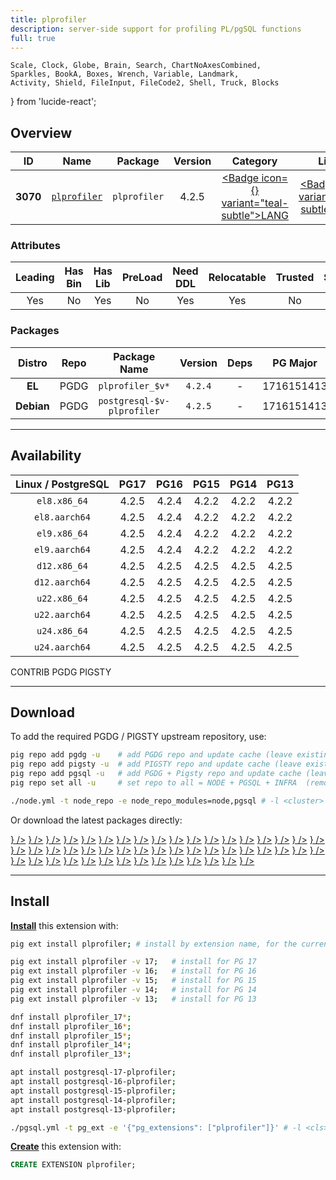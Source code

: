 ```yaml
---
title: plprofiler
description: server-side support for profiling PL/pgSQL functions
full: true
---
```


    Scale, Clock, Globe, Brain, Search, ChartNoAxesCombined,
    Sparkles, BookA, Boxes, Wrench, Variable, Landmark,
    Activity, Shield, FileInput, FileCode2, Shell, Truck, Blocks
} from 'lucide-react';

## Overview

| <TooltipIconButton tooltip="Extension unique identifier" side="top">ID</TooltipIconButton> | <TooltipIconButton tooltip="Extension name" side="top">Name</TooltipIconButton> | <TooltipIconButton tooltip="Package name for installation" side="top">Package</TooltipIconButton> | <TooltipIconButton tooltip="Latest available extension version" side="top">Version</TooltipIconButton> | <TooltipIconButton tooltip="Extension category" side="top">Category</TooltipIconButton> | <TooltipIconButton tooltip="Open source license" side="top">License</TooltipIconButton> | <TooltipIconButton tooltip="Programming language" side="top">Lang</TooltipIconButton> |
|:--------:|:--------:|:----------:|:--------------:|:---------------------------------------:|:------------------------------------------------------:|:----:|
| **3070** | [`plprofiler`](https://github.com/bigsql/plprofiler) | `plprofiler` | 4.2.5 | <a href="/ext/lang" className="no-underline"><Badge icon={<BookA />} variant="teal-subtle">LANG</Badge></a> | <a href="/ext/list/license#artistic" className="no-underline"><Badge icon={<Scale />} variant="green-subtle">Artistic</Badge></a> | <a href="/ext/list/lang#c"><Badge icon={<FileCode2 />} variant="blue-subtle">C</Badge></a> |

### Attributes

| <TooltipIconButton tooltip="The Primary Leading extension in the Package" side="top">Leading</TooltipIconButton> | <TooltipIconButton tooltip="Contains binary utils" side="top">Has Bin</TooltipIconButton> | <TooltipIconButton tooltip="Contains .so shared library files" side="top">Has Lib</TooltipIconButton> | <TooltipIconButton tooltip="Requires preloading via shared_preload_libraries" side="top">PreLoad</TooltipIconButton> | <TooltipIconButton tooltip="Requires CREATE EXTENSION DDL command" side="top">Need DDL</TooltipIconButton> | <TooltipIconButton tooltip="Can be installed in any schema" side="top">Relocatable</TooltipIconButton> | <TooltipIconButton tooltip="Can be created by non-superuser" side="top">Trusted</TooltipIconButton> | <TooltipIconButton tooltip="Schemas used by this extension" side="top">Schemas</TooltipIconButton> |
|:-------:|:-------:|:-------:|:-------:|:--------:|:-----------:|:-------:|:-------:|
| Yes | No | Yes | No | Yes | Yes | No | - |

### Packages

| <TooltipIconButton tooltip="Linux distribution family, EL or Debian" side="top">Distro</TooltipIconButton> | <TooltipIconButton tooltip="Package repository" side="top">Repo</TooltipIconButton> | <TooltipIconButton tooltip="The RPM/DEB Package Name Pattern (replace $v with real pg major)" side="top">Package Name</TooltipIconButton> | <TooltipIconButton tooltip="Latest package version" side="top">Version</TooltipIconButton> | <TooltipIconButton tooltip="RPM/DEB Package dependencies" side="top">Deps</TooltipIconButton> | <TooltipIconButton tooltip="Available in these PostgreSQL Major Versions" side="top">PG Major</TooltipIconButton> |
|:----------:|:--------:|:------------------------:|:-----------:|:------------:|:------------------:|
|   **EL**   | <Badge variant="blue-subtle"><span className="font-bold">PGDG</span></Badge> | `plprofiler_$v*` | `4.2.4` | - | <Badge variant="green-subtle">17</Badge><Badge variant="green-subtle">16</Badge><Badge variant="green-subtle">15</Badge><Badge variant="green-subtle">14</Badge><Badge variant="green-subtle">13</Badge> |
| **Debian** | <Badge variant="blue-subtle"><span className="font-bold">PGDG</span></Badge> | `postgresql-$v-plprofiler` | `4.2.5` | - | <Badge variant="green-subtle">17</Badge><Badge variant="green-subtle">16</Badge><Badge variant="green-subtle">15</Badge><Badge variant="green-subtle">14</Badge><Badge variant="green-subtle">13</Badge> |



------

## Availability

| <TooltipIconButton tooltip="Linux Distro Arch / PostgreSQL Major Version" side="top">Linux / PostgreSQL </TooltipIconButton> | **PG17** | **PG16** | **PG15** | **PG14** | **PG13** |
|:-----:|:-----:|:-----:|:-----:|:-----:|:-----:|
| `el8.x86_64` | <Badge variant="blue-subtle">4.2.5</Badge> | <Badge variant="blue-subtle">4.2.4</Badge> | <Badge variant="blue-subtle">4.2.2</Badge> | <Badge variant="blue-subtle">4.2.2</Badge> | <Badge variant="blue-subtle">4.2.2</Badge> |
| `el8.aarch64` | <Badge variant="blue-subtle">4.2.5</Badge> | <Badge variant="blue-subtle">4.2.4</Badge> | <Badge variant="blue-subtle">4.2.2</Badge> | <Badge variant="blue-subtle">4.2.2</Badge> | <Badge variant="blue-subtle">4.2.2</Badge> |
| `el9.x86_64` | <Badge variant="blue-subtle">4.2.5</Badge> | <Badge variant="blue-subtle">4.2.4</Badge> | <Badge variant="blue-subtle">4.2.2</Badge> | <Badge variant="blue-subtle">4.2.2</Badge> | <Badge variant="blue-subtle">4.2.2</Badge> |
| `el9.aarch64` | <Badge variant="blue-subtle">4.2.5</Badge> | <Badge variant="blue-subtle">4.2.4</Badge> | <Badge variant="blue-subtle">4.2.2</Badge> | <Badge variant="blue-subtle">4.2.2</Badge> | <Badge variant="blue-subtle">4.2.2</Badge> |
| `d12.x86_64` | <Badge variant="blue-subtle">4.2.5</Badge> | <Badge variant="blue-subtle">4.2.5</Badge> | <Badge variant="blue-subtle">4.2.5</Badge> | <Badge variant="blue-subtle">4.2.5</Badge> | <Badge variant="blue-subtle">4.2.5</Badge> |
| `d12.aarch64` | <Badge variant="blue-subtle">4.2.5</Badge> | <Badge variant="blue-subtle">4.2.5</Badge> | <Badge variant="blue-subtle">4.2.5</Badge> | <Badge variant="blue-subtle">4.2.5</Badge> | <Badge variant="blue-subtle">4.2.5</Badge> |
| `u22.x86_64` | <Badge variant="blue-subtle">4.2.5</Badge> | <Badge variant="blue-subtle">4.2.5</Badge> | <Badge variant="blue-subtle">4.2.5</Badge> | <Badge variant="blue-subtle">4.2.5</Badge> | <Badge variant="blue-subtle">4.2.5</Badge> |
| `u22.aarch64` | <Badge variant="blue-subtle">4.2.5</Badge> | <Badge variant="blue-subtle">4.2.5</Badge> | <Badge variant="blue-subtle">4.2.5</Badge> | <Badge variant="blue-subtle">4.2.5</Badge> | <Badge variant="blue-subtle">4.2.5</Badge> |
| `u24.x86_64` | <Badge variant="blue-subtle">4.2.5</Badge> | <Badge variant="blue-subtle">4.2.5</Badge> | <Badge variant="blue-subtle">4.2.5</Badge> | <Badge variant="blue-subtle">4.2.5</Badge> | <Badge variant="blue-subtle">4.2.5</Badge> |
| `u24.aarch64` | <Badge variant="blue-subtle">4.2.5</Badge> | <Badge variant="blue-subtle">4.2.5</Badge> | <Badge variant="blue-subtle">4.2.5</Badge> | <Badge variant="blue-subtle">4.2.5</Badge> | <Badge variant="blue-subtle">4.2.5</Badge> |

<Badge variant="green-subtle"><span className="font-black">CONTRIB</span></Badge> <Badge variant="blue-subtle"><span className="font-black">PGDG</span></Badge> <Badge variant="amber-subtle"><span className="font-black">PIGSTY</span></Badge>

------

## Download

To add the required PGDG / PIGSTY upstream repository, use:

```bash tab="pig"
pig repo add pgdg -u    # add PGDG repo and update cache (leave existing repos)
pig repo add pigsty -u  # add PIGSTY repo and update cache (leave existing repos)
pig repo add pgsql -u   # add PGDG + Pigsty repo and update cache (leave existing repos)
pig repo set all -u     # set repo to all = NODE + PGSQL + INFRA  (remove existing repos)
```
```bash tab="pigsty"
./node.yml -t node_repo -e node_repo_modules=node,pgsql # -l <cluster>
```

Or download the latest packages directly:

<Files>
    <Folder name="el8.x86_64">
        <a href="https://download.postgresql.org/pub/repos/yum/17/redhat/rhel-8-x86_64/plprofiler_17-4.2.5-1PGDG.rhel8.x86_64.rpm"><File name="plprofiler_17-4.2.5-1PGDG.rhel8.x86_64.rpm" icon={<Package className="text-emerald-500" />} /></a>
        <a href="https://download.postgresql.org/pub/repos/yum/16/redhat/rhel-8-x86_64/plprofiler_16-4.2.4-1PGDG.rhel8.x86_64.rpm"><File name="plprofiler_16-4.2.4-1PGDG.rhel8.x86_64.rpm" icon={<Package className="text-emerald-500" />} /></a>
        <a href="https://download.postgresql.org/pub/repos/yum/15/redhat/rhel-8-x86_64/plprofiler_15-4.2.2-1PGDG.rhel8.x86_64.rpm"><File name="plprofiler_15-4.2.2-1PGDG.rhel8.x86_64.rpm" icon={<Package className="text-emerald-500" />} /></a>
        <a href="https://download.postgresql.org/pub/repos/yum/14/redhat/rhel-8-x86_64/plprofiler_14-4.2.2-1PGDG.rhel8.x86_64.rpm"><File name="plprofiler_14-4.2.2-1PGDG.rhel8.x86_64.rpm" icon={<Package className="text-emerald-500" />} /></a>
        <a href="https://download.postgresql.org/pub/repos/yum/13/redhat/rhel-8-x86_64/plprofiler_13-4.2.2-1PGDG.rhel8.x86_64.rpm"><File name="plprofiler_13-4.2.2-1PGDG.rhel8.x86_64.rpm" icon={<Package className="text-emerald-500" />} /></a>
    </Folder>
    <Folder name="el8.aarch64">
        <a href="https://download.postgresql.org/pub/repos/yum/17/redhat/rhel-8-aarch64/plprofiler_17-4.2.5-1PGDG.rhel8.aarch64.rpm"><File name="plprofiler_17-4.2.5-1PGDG.rhel8.aarch64.rpm" icon={<Package className="text-orange-500" />} /></a>
        <a href="https://download.postgresql.org/pub/repos/yum/16/redhat/rhel-8-aarch64/plprofiler_16-4.2.4-1PGDG.rhel8.aarch64.rpm"><File name="plprofiler_16-4.2.4-1PGDG.rhel8.aarch64.rpm" icon={<Package className="text-orange-500" />} /></a>
        <a href="https://download.postgresql.org/pub/repos/yum/15/redhat/rhel-8-aarch64/plprofiler_15-4.2.2-1PGDG.rhel8.aarch64.rpm"><File name="plprofiler_15-4.2.2-1PGDG.rhel8.aarch64.rpm" icon={<Package className="text-orange-500" />} /></a>
        <a href="https://download.postgresql.org/pub/repos/yum/14/redhat/rhel-8-aarch64/plprofiler_14-4.2.2-1PGDG.rhel8.aarch64.rpm"><File name="plprofiler_14-4.2.2-1PGDG.rhel8.aarch64.rpm" icon={<Package className="text-orange-500" />} /></a>
        <a href="https://download.postgresql.org/pub/repos/yum/13/redhat/rhel-8-aarch64/plprofiler_13-4.2.2-1PGDG.rhel8.aarch64.rpm"><File name="plprofiler_13-4.2.2-1PGDG.rhel8.aarch64.rpm" icon={<Package className="text-orange-500" />} /></a>
    </Folder>
    <Folder name="el9.x86_64">
        <a href="https://download.postgresql.org/pub/repos/yum/17/redhat/rhel-9-x86_64/plprofiler_17-4.2.5-1PGDG.rhel9.x86_64.rpm"><File name="plprofiler_17-4.2.5-1PGDG.rhel9.x86_64.rpm" icon={<Package className="text-emerald-500" />} /></a>
        <a href="https://download.postgresql.org/pub/repos/yum/16/redhat/rhel-9-x86_64/plprofiler_16-4.2.4-1PGDG.rhel9.x86_64.rpm"><File name="plprofiler_16-4.2.4-1PGDG.rhel9.x86_64.rpm" icon={<Package className="text-emerald-500" />} /></a>
        <a href="https://download.postgresql.org/pub/repos/yum/15/redhat/rhel-9-x86_64/plprofiler_15-4.2.2-1PGDG.rhel9.x86_64.rpm"><File name="plprofiler_15-4.2.2-1PGDG.rhel9.x86_64.rpm" icon={<Package className="text-emerald-500" />} /></a>
        <a href="https://download.postgresql.org/pub/repos/yum/14/redhat/rhel-9-x86_64/plprofiler_14-4.2.2-1PGDG.rhel9.x86_64.rpm"><File name="plprofiler_14-4.2.2-1PGDG.rhel9.x86_64.rpm" icon={<Package className="text-emerald-500" />} /></a>
        <a href="https://download.postgresql.org/pub/repos/yum/13/redhat/rhel-9-x86_64/plprofiler_13-4.2.2-1PGDG.rhel9.x86_64.rpm"><File name="plprofiler_13-4.2.2-1PGDG.rhel9.x86_64.rpm" icon={<Package className="text-emerald-500" />} /></a>
    </Folder>
    <Folder name="el9.aarch64">
        <a href="https://download.postgresql.org/pub/repos/yum/17/redhat/rhel-9-aarch64/plprofiler_17-4.2.5-1PGDG.rhel9.aarch64.rpm"><File name="plprofiler_17-4.2.5-1PGDG.rhel9.aarch64.rpm" icon={<Package className="text-orange-500" />} /></a>
        <a href="https://download.postgresql.org/pub/repos/yum/16/redhat/rhel-9-aarch64/plprofiler_16-4.2.4-1PGDG.rhel9.aarch64.rpm"><File name="plprofiler_16-4.2.4-1PGDG.rhel9.aarch64.rpm" icon={<Package className="text-orange-500" />} /></a>
        <a href="https://download.postgresql.org/pub/repos/yum/15/redhat/rhel-9-aarch64/plprofiler_15-4.2.2-1PGDG.rhel9.aarch64.rpm"><File name="plprofiler_15-4.2.2-1PGDG.rhel9.aarch64.rpm" icon={<Package className="text-orange-500" />} /></a>
        <a href="https://download.postgresql.org/pub/repos/yum/14/redhat/rhel-9-aarch64/plprofiler_14-4.2.2-1PGDG.rhel9.aarch64.rpm"><File name="plprofiler_14-4.2.2-1PGDG.rhel9.aarch64.rpm" icon={<Package className="text-orange-500" />} /></a>
        <a href="https://download.postgresql.org/pub/repos/yum/13/redhat/rhel-9-aarch64/plprofiler_13-4.2.2-1PGDG.rhel9.aarch64.rpm"><File name="plprofiler_13-4.2.2-1PGDG.rhel9.aarch64.rpm" icon={<Package className="text-orange-500" />} /></a>
    </Folder>
    <Folder name="d12.x86_64">
        <a href="https://apt.postgresql.org/pub/repos/apt/pool/main/p/plprofiler/postgresql-17-plprofiler_4.2.5-3.pgdg120+1_arm64.deb"><File name="postgresql-17-plprofiler_4.2.5-3.pgdg120+1_arm64.deb" icon={<Box className="text-emerald-500" />} /></a>
        <a href="https://apt.postgresql.org/pub/repos/apt/pool/main/p/plprofiler/postgresql-16-plprofiler_4.2.5-3.pgdg120+1_arm64.deb"><File name="postgresql-16-plprofiler_4.2.5-3.pgdg120+1_arm64.deb" icon={<Box className="text-emerald-500" />} /></a>
        <a href="https://apt.postgresql.org/pub/repos/apt/pool/main/p/plprofiler/postgresql-15-plprofiler_4.2.5-3.pgdg120+1_arm64.deb"><File name="postgresql-15-plprofiler_4.2.5-3.pgdg120+1_arm64.deb" icon={<Box className="text-emerald-500" />} /></a>
        <a href="https://apt.postgresql.org/pub/repos/apt/pool/main/p/plprofiler/postgresql-14-plprofiler_4.2.5-3.pgdg120+1_arm64.deb"><File name="postgresql-14-plprofiler_4.2.5-3.pgdg120+1_arm64.deb" icon={<Box className="text-emerald-500" />} /></a>
        <a href="https://apt.postgresql.org/pub/repos/apt/pool/main/p/plprofiler/postgresql-13-plprofiler_4.2.5-3.pgdg120+1_arm64.deb"><File name="postgresql-13-plprofiler_4.2.5-3.pgdg120+1_arm64.deb" icon={<Box className="text-emerald-500" />} /></a>
    </Folder>
    <Folder name="d12.aarch64">
        <a href="https://apt.postgresql.org/pub/repos/apt/pool/main/p/plprofiler/postgresql-17-plprofiler_4.2.5-3.pgdg120+1_amd64.deb"><File name="postgresql-17-plprofiler_4.2.5-3.pgdg120+1_amd64.deb" icon={<Box className="text-orange-500" />} /></a>
        <a href="https://apt.postgresql.org/pub/repos/apt/pool/main/p/plprofiler/postgresql-16-plprofiler_4.2.5-3.pgdg120+1_amd64.deb"><File name="postgresql-16-plprofiler_4.2.5-3.pgdg120+1_amd64.deb" icon={<Box className="text-orange-500" />} /></a>
        <a href="https://apt.postgresql.org/pub/repos/apt/pool/main/p/plprofiler/postgresql-15-plprofiler_4.2.5-3.pgdg120+1_amd64.deb"><File name="postgresql-15-plprofiler_4.2.5-3.pgdg120+1_amd64.deb" icon={<Box className="text-orange-500" />} /></a>
        <a href="https://apt.postgresql.org/pub/repos/apt/pool/main/p/plprofiler/postgresql-14-plprofiler_4.2.5-3.pgdg120+1_amd64.deb"><File name="postgresql-14-plprofiler_4.2.5-3.pgdg120+1_amd64.deb" icon={<Box className="text-orange-500" />} /></a>
        <a href="https://apt.postgresql.org/pub/repos/apt/pool/main/p/plprofiler/postgresql-13-plprofiler_4.2.5-3.pgdg120+1_amd64.deb"><File name="postgresql-13-plprofiler_4.2.5-3.pgdg120+1_amd64.deb" icon={<Box className="text-orange-500" />} /></a>
    </Folder>
    <Folder name="u22.x86_64">
        <a href="https://apt.postgresql.org/pub/repos/apt/pool/main/p/plprofiler/postgresql-17-plprofiler_4.2.5-3.pgdg22.04+1_amd64.deb"><File name="postgresql-17-plprofiler_4.2.5-3.pgdg22.04+1_amd64.deb" icon={<Box className="text-emerald-500" />} /></a>
        <a href="https://apt.postgresql.org/pub/repos/apt/pool/main/p/plprofiler/postgresql-16-plprofiler_4.2.5-3.pgdg22.04+1_amd64.deb"><File name="postgresql-16-plprofiler_4.2.5-3.pgdg22.04+1_amd64.deb" icon={<Box className="text-emerald-500" />} /></a>
        <a href="https://apt.postgresql.org/pub/repos/apt/pool/main/p/plprofiler/postgresql-15-plprofiler_4.2.5-3.pgdg22.04+1_amd64.deb"><File name="postgresql-15-plprofiler_4.2.5-3.pgdg22.04+1_amd64.deb" icon={<Box className="text-emerald-500" />} /></a>
        <a href="https://apt.postgresql.org/pub/repos/apt/pool/main/p/plprofiler/postgresql-14-plprofiler_4.2.5-3.pgdg22.04+1_amd64.deb"><File name="postgresql-14-plprofiler_4.2.5-3.pgdg22.04+1_amd64.deb" icon={<Box className="text-emerald-500" />} /></a>
        <a href="https://apt.postgresql.org/pub/repos/apt/pool/main/p/plprofiler/postgresql-13-plprofiler_4.2.5-3.pgdg22.04+1_amd64.deb"><File name="postgresql-13-plprofiler_4.2.5-3.pgdg22.04+1_amd64.deb" icon={<Box className="text-emerald-500" />} /></a>
    </Folder>
    <Folder name="u22.aarch64">
        <a href="https://apt.postgresql.org/pub/repos/apt/pool/main/p/plprofiler/postgresql-17-plprofiler_4.2.5-3.pgdg22.04+1_arm64.deb"><File name="postgresql-17-plprofiler_4.2.5-3.pgdg22.04+1_arm64.deb" icon={<Box className="text-orange-500" />} /></a>
        <a href="https://apt.postgresql.org/pub/repos/apt/pool/main/p/plprofiler/postgresql-16-plprofiler_4.2.5-3.pgdg22.04+1_arm64.deb"><File name="postgresql-16-plprofiler_4.2.5-3.pgdg22.04+1_arm64.deb" icon={<Box className="text-orange-500" />} /></a>
        <a href="https://apt.postgresql.org/pub/repos/apt/pool/main/p/plprofiler/postgresql-15-plprofiler_4.2.5-3.pgdg22.04+1_arm64.deb"><File name="postgresql-15-plprofiler_4.2.5-3.pgdg22.04+1_arm64.deb" icon={<Box className="text-orange-500" />} /></a>
        <a href="https://apt.postgresql.org/pub/repos/apt/pool/main/p/plprofiler/postgresql-14-plprofiler_4.2.5-3.pgdg22.04+1_arm64.deb"><File name="postgresql-14-plprofiler_4.2.5-3.pgdg22.04+1_arm64.deb" icon={<Box className="text-orange-500" />} /></a>
        <a href="https://apt.postgresql.org/pub/repos/apt/pool/main/p/plprofiler/postgresql-13-plprofiler_4.2.5-3.pgdg22.04+1_arm64.deb"><File name="postgresql-13-plprofiler_4.2.5-3.pgdg22.04+1_arm64.deb" icon={<Box className="text-orange-500" />} /></a>
    </Folder>
    <Folder name="u24.x86_64">
        <a href="https://apt.postgresql.org/pub/repos/apt/pool/main/p/plprofiler/postgresql-17-plprofiler_4.2.5-3.pgdg24.04+1_amd64.deb"><File name="postgresql-17-plprofiler_4.2.5-3.pgdg24.04+1_amd64.deb" icon={<Box className="text-emerald-500" />} /></a>
        <a href="https://apt.postgresql.org/pub/repos/apt/pool/main/p/plprofiler/postgresql-16-plprofiler_4.2.5-3.pgdg24.04+1_amd64.deb"><File name="postgresql-16-plprofiler_4.2.5-3.pgdg24.04+1_amd64.deb" icon={<Box className="text-emerald-500" />} /></a>
        <a href="https://apt.postgresql.org/pub/repos/apt/pool/main/p/plprofiler/postgresql-15-plprofiler_4.2.5-3.pgdg24.04+1_amd64.deb"><File name="postgresql-15-plprofiler_4.2.5-3.pgdg24.04+1_amd64.deb" icon={<Box className="text-emerald-500" />} /></a>
        <a href="https://apt.postgresql.org/pub/repos/apt/pool/main/p/plprofiler/postgresql-14-plprofiler_4.2.5-3.pgdg24.04+1_amd64.deb"><File name="postgresql-14-plprofiler_4.2.5-3.pgdg24.04+1_amd64.deb" icon={<Box className="text-emerald-500" />} /></a>
        <a href="https://apt.postgresql.org/pub/repos/apt/pool/main/p/plprofiler/postgresql-13-plprofiler_4.2.5-3.pgdg24.04+1_amd64.deb"><File name="postgresql-13-plprofiler_4.2.5-3.pgdg24.04+1_amd64.deb" icon={<Box className="text-emerald-500" />} /></a>
    </Folder>
    <Folder name="u24.aarch64">
        <a href="https://apt.postgresql.org/pub/repos/apt/pool/main/p/plprofiler/postgresql-17-plprofiler_4.2.5-3.pgdg24.04+1_arm64.deb"><File name="postgresql-17-plprofiler_4.2.5-3.pgdg24.04+1_arm64.deb" icon={<Box className="text-orange-500" />} /></a>
        <a href="https://apt.postgresql.org/pub/repos/apt/pool/main/p/plprofiler/postgresql-16-plprofiler_4.2.5-3.pgdg24.04+1_arm64.deb"><File name="postgresql-16-plprofiler_4.2.5-3.pgdg24.04+1_arm64.deb" icon={<Box className="text-orange-500" />} /></a>
        <a href="https://apt.postgresql.org/pub/repos/apt/pool/main/p/plprofiler/postgresql-15-plprofiler_4.2.5-3.pgdg24.04+1_arm64.deb"><File name="postgresql-15-plprofiler_4.2.5-3.pgdg24.04+1_arm64.deb" icon={<Box className="text-orange-500" />} /></a>
        <a href="https://apt.postgresql.org/pub/repos/apt/pool/main/p/plprofiler/postgresql-14-plprofiler_4.2.5-3.pgdg24.04+1_arm64.deb"><File name="postgresql-14-plprofiler_4.2.5-3.pgdg24.04+1_arm64.deb" icon={<Box className="text-orange-500" />} /></a>
        <a href="https://apt.postgresql.org/pub/repos/apt/pool/main/p/plprofiler/postgresql-13-plprofiler_4.2.5-3.pgdg24.04+1_arm64.deb"><File name="postgresql-13-plprofiler_4.2.5-3.pgdg24.04+1_arm64.deb" icon={<Box className="text-orange-500" />} /></a>
    </Folder>
</Files>

------

## Install

[**Install**](/docs/pgsql/extension/install) this extension with:

```bash tab="pig"
pig ext install plprofiler; # install by extension name, for the current active PG version

pig ext install plprofiler -v 17;   # install for PG 17
pig ext install plprofiler -v 16;   # install for PG 16
pig ext install plprofiler -v 15;   # install for PG 15
pig ext install plprofiler -v 14;   # install for PG 14
pig ext install plprofiler -v 13;   # install for PG 13
```
```bash tab="yum" 
dnf install plprofiler_17*;
dnf install plprofiler_16*;
dnf install plprofiler_15*;
dnf install plprofiler_14*;
dnf install plprofiler_13*;
```
```bash tab="apt" 
apt install postgresql-17-plprofiler;
apt install postgresql-16-plprofiler;
apt install postgresql-15-plprofiler;
apt install postgresql-14-plprofiler;
apt install postgresql-13-plprofiler;
```
```bash tab="ansible"
./pgsql.yml -t pg_ext -e '{"pg_extensions": ["plprofiler"]}' # -l <cls>
```

[**Create**](/docs/pgsql/extension/create) this extension with:

```sql
CREATE EXTENSION plprofiler;
```



